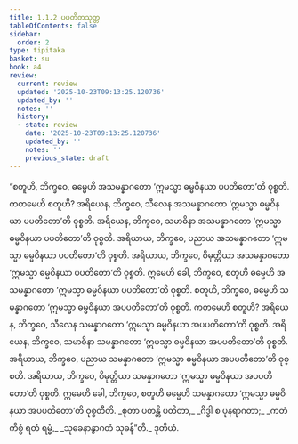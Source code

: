 ```yaml
---
title: 1.1.2 ပပတိတသုတ္တ
tableOfContents: false
sidebar:
  order: 2
type: tipitaka
basket: su
book: a4
review:
  current: review
  updated: '2025-10-23T09:13:25.120736'
  updated_by: ''
  notes: ''
  history:
  - state: review
    date: '2025-10-23T09:13:25.120736'
    updated_by: ''
    notes: ''
    previous_state: draft
---
```



<ReviewStatus review={frontmatter.review} showDetails={true} />

<HypothesisAnnotation frontmatter={frontmatter} />

<DynamicBreadcrumb />

<Division number="2" book="a4" e="ch" v="15" p="308">

<Paragraph number="8" book="a4">
“စတူဟိ, ဘိက္ခဝေ, ဓမ္မေဟိ အသမန္နာဂတော ‘ဣမသ္မာ ဓမ္မဝိနယာ ပပတိတော’တိ ဝုစ္စတိ. ကတမေဟိ စတူဟိ? အရိယေန, ဘိက္ခဝေ, သီလေန အသမန္နာဂတော ‘ဣမသ္မာ ဓမ္မဝိနယာ ပပတိတော’တိ ဝုစ္စတိ. အရိယေန, ဘိက္ခဝေ, သမာဓိနာ အသမန္နာဂတော ‘ဣမသ္မာ ဓမ္မဝိနယာ ပပတိတော’တိ ဝုစ္စတိ. အရိယာယ, ဘိက္ခဝေ, ပညာယ အသမန္နာဂတော ‘ဣမသ္မာ ဓမ္မဝိနယာ ပပတိတော’တိ ဝုစ္စတိ. အရိယာယ, ဘိက္ခဝေ, ဝိမုတ္တိယာ အသမန္နာဂတော ‘ဣမသ္မာ ဓမ္မဝိနယာ ပပတိတော’တိ ဝုစ္စတိ. ဣမေဟိ ခေါ, ဘိက္ခဝေ, စတူဟိ ဓမ္မေဟိ အသမန္နာဂတော ‘ဣမသ္မာ ဓမ္မဝိနယာ ပပတိတော’တိ ဝုစ္စတိ.
</Paragraph>

<Paragraph number="9" book="a4">
စတူဟိ, ဘိက္ခဝေ, ဓမ္မေဟိ သမန္နာဂတော ‘ဣမသ္မာ ဓမ္မဝိနယာ အပပတိတော’တိ ဝုစ္စတိ. ကတမေဟိ စတူဟိ? အရိယေန, ဘိက္ခဝေ, သီလေန သမန္နာဂတော ‘ဣမသ္မာ ဓမ္မဝိနယာ အပပတိတော’တိ ဝုစ္စတိ. အရိယေန, ဘိက္ခဝေ, သမာဓိနာ သမန္နာဂတော ‘ဣမသ္မာ ဓမ္မဝိနယာ အပပတိတော’တိ ဝုစ္စတိ. အရိယာယ, ဘိက္ခဝေ, ပညာယ သမန္နာဂတော ‘ဣမသ္မာ ဓမ္မဝိနယာ အပပတိတော’တိ ဝုစ္စတိ. အရိယာယ, ဘိက္ခဝေ, ဝိမုတ္တိယာ သမန္နာဂတော ‘ဣမသ္မာ ဓမ္မဝိနယာ အပပတိတော’တိ ဝုစ္စတိ. ဣမေဟိ ခေါ, ဘိက္ခဝေ, စတူဟိ ဓမ္မေဟိ သမန္နာဂတော ‘ဣမသ္မာ ဓမ္မဝိနယာ အပပတိတော’တိ ဝုစ္စတီတိ.
</Paragraph>

<Paragraph number="10" type="verses" book="a4">
_စုတာ ပတန္တိ ပတိတာ,_  
_ဂိဒ္ဓါ စ ပုနရာဂတာ;_  
_ကတံ ကိစ္စံ ရတံ ရမ္မံ,_  
_သုခေနာနွာဂတံ သုခန်”တိ._  


</Paragraph>
</Division>

<Paragraph number="11" type="center" book="a4">
ဒုတိယံ.
</Paragraph>